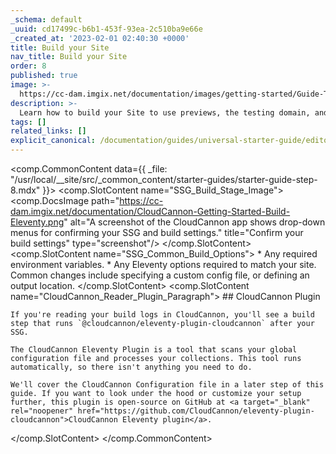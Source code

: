 ```yaml
---
_schema: default
_uuid: cd17499c-b6b1-453f-93ea-2c510ba9e66e
_created_at: '2023-02-01 02:40:30 +0000'
title: Build your Site
nav_title: Build your Site
order: 8
published: true
image: >-
  https://cc-dam.imgix.net/documentation/images/getting-started/Guide-Thumbnails/CloudCannon-Getting-Started-Thumbnail-Eleventy.png
description: >-
  Learn how to build your Site to use previews, the testing domain, and the Visual Editor.
tags: []
related_links: []
explicit_canonical: /documentation/guides/universal-starter-guide/editor-configuration/
---
```

<comp.CommonContent data={{ _file: "/usr/local/__site/src/_common_content/starter-guides/starter-guide-step-8.mdx" }}>
  <comp.SlotContent name="SSG_Build_Stage_Image">
    <comp.DocsImage path="https://cc-dam.imgix.net/documentation/CloudCannon-Getting-Started-Build-Eleventy.png" alt="A screenshot of the CloudCannon app shows drop-down menus for confirming your SSG and build settings." title="Confirm your build settings" type="screenshot"/>
  </comp.SlotContent>
  <comp.SlotContent name="SSG_Common_Build_Options">
    * Any required environment variables.
    * Any Eleventy options required to match your site. Common changes include specifying a custom config file, or defining an output location.
  </comp.SlotContent>
  <comp.SlotContent name="CloudCannon_Reader_Plugin_Paragraph">
    ## CloudCannon Plugin

    If you're reading your build logs in CloudCannon, you'll see a build step that runs `@cloudcannon/eleventy-plugin-cloudcannon` after your SSG.

    The CloudCannon Eleventy Plugin is a tool that scans your global configuration file and processes your collections. This tool runs automatically, so there isn't anything you need to do.

    We'll cover the CloudCannon Configuration file in a later step of this guide. If you want to look under the hood or customize your setup further, this plugin is open-source on GitHub at <a target="_blank" rel="noopener" href="https://github.com/CloudCannon/eleventy-plugin-cloudcannon">CloudCannon Eleventy plugin</a>.
  </comp.SlotContent>
</comp.CommonContent>